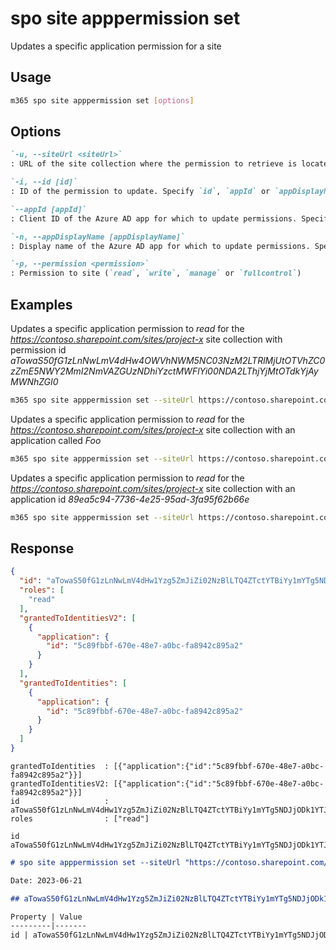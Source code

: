 
# spo site apppermission set

Updates a specific application permission for a site

## Usage

```sh
m365 spo site apppermission set [options]
```

## Options

```md definition-list
`-u, --siteUrl <siteUrl>`
: URL of the site collection where the permission to retrieve is located

`-i, --id [id]`
: ID of the permission to update. Specify `id`, `appId` or `appDisplayName`

`--appId [appId]`
: Client ID of the Azure AD app for which to update permissions. Specify `id`, `appId` or `appDisplayName`

`-n, --appDisplayName [appDisplayName]`
: Display name of the Azure AD app for which to update permissions. Specify `id`, `appId` or `appDisplayName`

`-p, --permission <permission>`
: Permission to site (`read`, `write`, `manage` or `fullcontrol`)
```

<Global />

## Examples

Updates a specific application permission to _read_ for the _https://contoso.sharepoint.com/sites/project-x_ site collection with permission id _aTowaS50fG1zLnNwLmV4dHw4OWVhNWM5NC03NzM2LTRlMjUtOTVhZC0zZmE5NWY2MmI2NmVAZGUzNDhiYzctMWFlYi00NDA2LThjYjMtOTdkYjAyMWNhZGI0_

```sh
m365 spo site apppermission set --siteUrl https://contoso.sharepoint.com/sites/project-x --id aTowaS50fG1zLnNwLmV4dHw4OWVhNWM5NC03NzM2LTRlMjUtOTVhZC0zZmE5NWY2MmI2NmVAZGUzNDhiYzctMWFlYi00NDA2LThjYjMtOTdkYjAyMWNhZGI0 --permission read
```

Updates a specific application permission to _read_ for the _https://contoso.sharepoint.com/sites/project-x_ site collection with an application called _Foo_

```sh
m365 spo site apppermission set --siteUrl https://contoso.sharepoint.com/sites/project-x --appDisplayName Foo --permission read
```

Updates a specific application permission to _read_ for the _https://contoso.sharepoint.com/sites/project-x_ site collection with an application id _89ea5c94-7736-4e25-95ad-3fa95f62b66e_

```sh
m365 spo site apppermission set --siteUrl https://contoso.sharepoint.com/sites/project-x --appId 89ea5c94-7736-4e25-95ad-3fa95f62b66e --permission read
```

## Response

<Tabs>
  <TabItem value="JSON">

  ```json
  {
    "id": "aTowaS50fG1zLnNwLmV4dHw1Yzg5ZmJiZi02NzBlLTQ4ZTctYTBiYy1mYTg5NDJjODk1YTJAMWU4NTJiNDktYmY0Yi00YmE1LWJjZDQtYThjNDcwNmM4ZWQ0",
    "roles": [
      "read"
    ],
    "grantedToIdentitiesV2": [
      {
        "application": {
          "id": "5c89fbbf-670e-48e7-a0bc-fa8942c895a2"
        }
      }
    ],
    "grantedToIdentities": [
      {
        "application": {
          "id": "5c89fbbf-670e-48e7-a0bc-fa8942c895a2"
        }
      }
    ]
  }
  ```

  </TabItem>
  <TabItem value="Text">

  ```text
  grantedToIdentities  : [{"application":{"id":"5c89fbbf-670e-48e7-a0bc-fa8942c895a2"}}]
  grantedToIdentitiesV2: [{"application":{"id":"5c89fbbf-670e-48e7-a0bc-fa8942c895a2"}}]
  id                   : aTowaS50fG1zLnNwLmV4dHw1Yzg5ZmJiZi02NzBlLTQ4ZTctYTBiYy1mYTg5NDJjODk1YTJAMWU4NTJiNDktYmY0Yi00YmE1LWJjZDQtYThjNDcwNmM4ZWQ0
  roles                : ["read"]
  ```

  </TabItem>
  <TabItem value="CSV">

  ```csv
  id
  aTowaS50fG1zLnNwLmV4dHw1Yzg5ZmJiZi02NzBlLTQ4ZTctYTBiYy1mYTg5NDJjODk1YTJAMWU4NTJiNDktYmY0Yi00YmE1LWJjZDQtYThjNDcwNmM4ZWQ0
  ```

  </TabItem>
  <TabItem value="Markdown">

  ```md
  # spo site apppermission set --siteUrl "https://contoso.sharepoint.com/sites/marketing" --appDisplayName "Foo" --permission "read"

  Date: 2023-06-21

  ## aTowaS50fG1zLnNwLmV4dHw1Yzg5ZmJiZi02NzBlLTQ4ZTctYTBiYy1mYTg5NDJjODk1YTJAMWU4NTJiNDktYmY0Yi00YmE1LWJjZDQtYThjNDcwNmM4ZWQ0

  Property | Value
  ---------|-------
  id | aTowaS50fG1zLnNwLmV4dHw1Yzg5ZmJiZi02NzBlLTQ4ZTctYTBiYy1mYTg5NDJjODk1YTJAMWU4NTJiNDktYmY0Yi00YmE1LWJjZDQtYThjNDcwNmM4ZWQ0
  ```

  </TabItem>
</Tabs>
